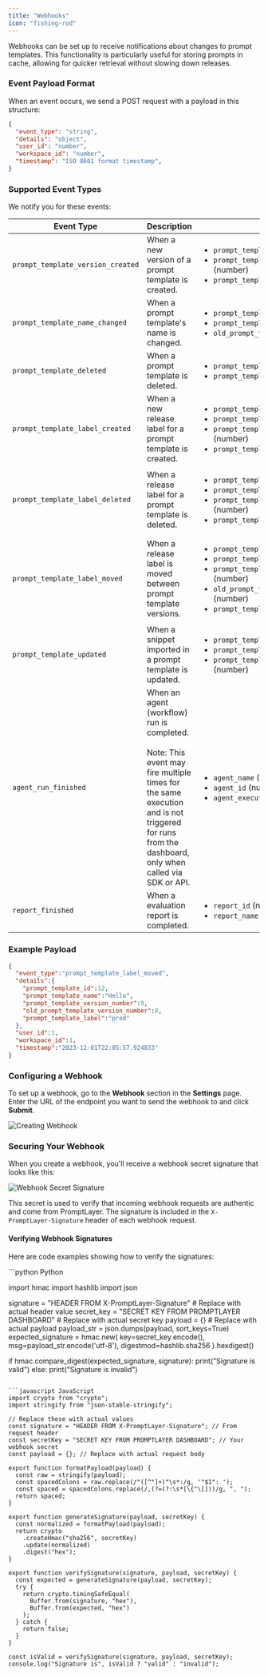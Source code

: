 ```yaml
---
title: "Webhooks"
icon: "fishing-rod"
---
```


Webhooks can be set up to receive notifications about changes to prompt templates. This functionality is particularly useful for storing prompts in cache, allowing for quicker retrieval without slowing down releases.

### Event Payload Format

When an event occurs, we send a POST request with a payload in this structure:

```json
{
  "event_type": "string",
  "details": "object",
  "user_id": "number",
  "workspace_id": "number",
  "timestamp": "ISO 8601 format timestamp",
}
```

### Supported Event Types
We notify you for these events:

| Event Type                           | Description                                                     | Details                                                                 |
|--------------------------------------|-----------------------------------------------------------------|-------------------------------------------------------------------------|
| `prompt_template_version_created`    | When a new version of a prompt template is created.             | <ul><li>`prompt_template_name` (string)</li><li>`prompt_template_version_number` (number)</li><li>`prompt_template_id` (number)</li></ul> |
| `prompt_template_name_changed`       | When a prompt template's name is changed.                       | <ul><li>`prompt_template_id` (number)</li><li>`prompt_template_name` (string)</li><li>`old_prompt_template_name` (string)</li></ul> |
| `prompt_template_deleted`            | When a prompt template is deleted.                              | <ul><li>`prompt_template_id` (number)</li><li>`prompt_template_name` (string)</li></ul> |
| `prompt_template_label_created`      | When a new release label for a prompt template is created.      | <ul><li>`prompt_template_id` (number)</li><li>`prompt_template_name` (string)</li><li>`prompt_template_version_number` (number)</li><li>`prompt_template_label` (string)</li></ul> |
| `prompt_template_label_deleted`      | When a release label for a prompt template is deleted.          | <ul><li>`prompt_template_id` (number)</li><li>`prompt_template_name` (string)</li><li>`prompt_template_version_number` (number)</li><li>`prompt_template_label` (string)</li></ul> |
| `prompt_template_label_moved`        | When a release label is moved between prompt template versions. | <ul><li>`prompt_template_id` (number)</li><li>`prompt_template_name` (string)</li><li>`prompt_template_version_number` (number)</li><li>`old_prompt_template_version_number` (number)</li><li>`prompt_template_label` (string)</li></ul> |
| `prompt_template_updated`            | When a snippet imported in a prompt template is updated.        | <ul><li>`prompt_template_id` (number)</li><li>`prompt_template_name` (string)</li><li>`prompt_template_version_number` (number)</li></ul> |
| `agent_run_finished`                 | When an agent (workflow) run is completed. <br/><br/> Note: This event may fire multiple times for the same execution and is not triggered for runs from the dashboard, only when called via SDK or API. | <ul><li>`agent_name` (string)</li><li>`agent_id` (number)</li><li>`agent_execution_id` (number)</li></ul> |
| `report_finished`                    | When a evaluation report is completed. | <ul><li>`report_id` (number)</li><li>`report_name` (string)</li></ul> | 

### Example Payload

```json
{
  "event_type":"prompt_template_label_moved",
  "details":{
    "prompt_template_id":12,
    "prompt_template_name":"Hello",
    "prompt_template_version_number":9,
    "old_prompt_template_version_number":8,
    "prompt_template_label":"prod"
  },
  "user_id":1,
  "workspace_id":1,
  "timestamp":"2023-12-01T22:05:57.924833"
}
```

### Configuring a Webhook

To set up a webhook, go to the **Webhook** section in the **Settings** page. Enter the URL of the endpoint you want to send the webhook to and click **Submit**.

![Creating Webhook](/images/webhooks-form.png)

### Securing Your Webhook
When you create a webhook, you'll receive a webhook secret signature that looks like this:

![Webhook Secret Signature](/images/webhook-secret-signature.png)

This secret is used to verify that incoming webhook requests are authentic and come from PromptLayer. The signature is included in the `X-PromptLayer-Signature` header of each webhook request.


#### Verifying Webhook Signatures

Here are code examples showing how to verify the signatures:

<CodeGroup>
```python Python

import hmac
import hashlib
import json

signature = "HEADER FROM X-PromptLayer-Signature" # Replace with actual header value
secret_key = "SECRET KEY FROM PROMPTLAYER DASHBOARD" # Replace with actual secret key
payload = {} # Replace with actual payload
payload_str = json.dumps(payload, sort_keys=True)
expected_signature = hmac.new(
    key=secret_key.encode(),
    msg=payload_str.encode('utf-8'),
    digestmod=hashlib.sha256
).hexdigest()

if hmac.compare_digest(expected_signature, signature):
    print("Signature is valid")
else:
    print("Signature is invalid")
```

```javascript JavaScript
import crypto from "crypto";
import stringify from "json-stable-stringify";

// Replace these with actual values
const signature = "HEADER FROM X-PromptLayer-Signature"; // From request header
const secretKey = "SECRET KEY FROM PROMPTLAYER DASHBOARD"; // Your webhook secret
const payload = {}; // Replace with actual request body

export function formatPayload(payload) {
  const raw = stringify(payload);
  const spacedColons = raw.replace(/"([^"]+)"\s*:/g, '"$1": ');
  const spaced = spacedColons.replace(/,(?=(?:\s*[\{"\[]))/g, ", ");
  return spaced;
}

export function generateSignature(payload, secretKey) {
  const normalized = formatPayload(payload);
  return crypto
    .createHmac("sha256", secretKey)
    .update(normalized)
    .digest("hex");
}

export function verifySignature(signature, payload, secretKey) {
  const expected = generateSignature(payload, secretKey);
  try {
    return crypto.timingSafeEqual(
      Buffer.from(signature, "hex"),
      Buffer.from(expected, "hex")
    );
  } catch {
    return false;
  }
}
 
const isValid = verifySignature(signature, payload, secretKey);
console.log("Signature is", isValid ? "valid" : "invalid");
```
</CodeGroup>